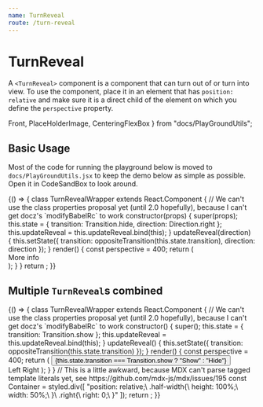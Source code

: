 ```yaml
---
name: TurnReveal
route: /turn-reveal
---
```


# TurnReveal

A `<TurnReveal>` component is a component that can turn out of or turn into view.
To use the component, place it in an element that has `position: relative` and make sure it is a direct child of the element on which you define the `perspective` property.

  Front,
  PlaceHolderImage,
  CenteringFlexBox
} from "docs/PlayGroundUtils";

<Props of={TurnReveal} />

## Basic Usage

Most of the code for running the playground below is moved to `docs/PlayGroundUtils.jsx` to keep the demo below as simple as possible. Open it in CodeSandBox to look around.

<Playground>
  {() => {
    class TurnRevealWrapper extends React.Component {
      // We can't use the class properties proposal yet (until 2.0 hopefully), because I can't get docz's `modifyBabelRc` to work
      constructor(props) {
        super(props);
        this.state = {
          transition: Transition.hide,
          direction: Direction.right
        };
        this.updateReveal = this.updateReveal.bind(this);
      }
      updateReveal(direction) {
        this.setState({
          transition: oppositeTransition(this.state.transition),
          direction: direction
        });
      }
      render() {
        const perspective = 400;
        return (
          <ControlWrapper
            transition={this.state.transition}
            updateReveal={this.updateReveal}
          >
            <div
              style={{ position: "relative", perspective: perspective + "px" }}
            >
              <TurnReveal
                transition={this.state.transition}
                direction={this.state.direction}
                perspective={perspective}
              >
                <Front>More info</Front>
              </TurnReveal>
              <PlaceHolderImage />
            </div>
          </ControlWrapper>
        );
      }
    }
    return <TurnRevealWrapper />;
  }}
</Playground>

## Multiple `TurnReveal`s combined

<Playground>
  {() => {
    class TurnRevealWrapper extends React.Component {
      // We can't use the class properties proposal yet (until 2.0 hopefully), because I can't get docz's `modifyBabelRc` to work
      constructor() {
        super();
        this.state = {
          transition: Transition.show
        };
        this.updateReveal = this.updateReveal.bind(this);
      }
      updateReveal() {
        this.setState({
          transition: oppositeTransition(this.state.transition)
        });
      }
      render() {
        const perspective = 400;
        return (
          <CenteringFlexBox>
            <button
              style={{ width: "fit-content" }}
              onClick={this.updateReveal}
            >
              {this.state.transition === Transition.show ? "Show" : "Hide"}
            </button>
            <div style={{ height: "10px" }} />
            <Container style={{ perspective: perspective + "px" }}>
              <TurnReveal
                transition={this.state.transition}
                direction={Direction.left}
                perspective={perspective}
                className="half-width"
              >
                <Front>Left</Front>
              </TurnReveal>
              <TurnReveal
                transition={this.state.transition}
                direction={Direction.right}
                perspective={perspective}
                className="half-width right"
              >
                <Front>Right</Front>
              </TurnReveal>
              <PlaceHolderImage />
            </Container>
          </CenteringFlexBox>
        );
      }
    }
    // This is a little awkward, because MDX can't parse tagged template literals yet, see https://github.com/mdx-js/mdx/issues/195
    const Container = styled.div([
      "position: relative;\
         .half-width{\
            height: 100%;\
            width: 50%;\
        }\
         .right{\
            right: 0;\
        }"
    ]);
    return <TurnRevealWrapper />;
  }}
</Playground>
